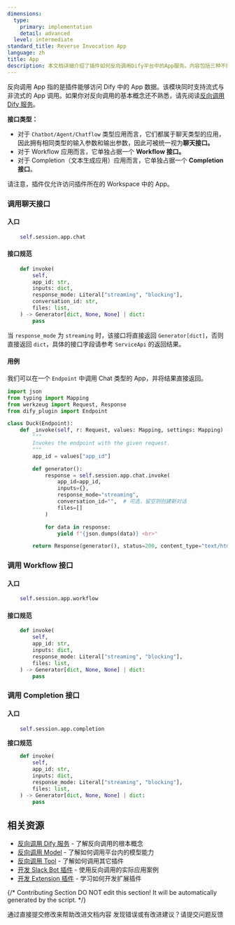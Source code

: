 ```yaml
---
dimensions:
  type:
    primary: implementation
    detail: advanced
  level: intermediate
standard_title: Reverse Invocation App
language: zh
title: App
description: 本文档详细介绍了插件如何反向调用Dify平台中的App服务。内容包括三种不同类型的接口：聊天接口（适用于Chatbot/Agent/Chatflow类型应用）、Workflow接口和Completion接口，并提供了每种接口的入口方式、调用规范以及实际的调用示例代码。
---
```


反向调用 App 指的是插件能够访问 Dify 中的 App 数据。该模块同时支持流式与非流式的 App 调用。如果你对反向调用的基本概念还不熟悉，请先阅读[反向调用 Dify 服务](/plugin_dev_zh/9241-reverse-invocation)。

**接口类型：**

* 对于 `Chatbot/Agent/Chatflow`  类型应用而言，它们都属于聊天类型的应用，因此拥有相同类型的输入参数和输出参数，因此可被统一视为**聊天接口。**
* 对于 Workflow 应用而言，它单独占据一个 **Workflow 接口。**
* 对于 Completion（文本生成应用）应用而言，它单独占据一个 **Completion 接口**。

请注意，插件仅允许访问插件所在的 Workspace 中的 App。

### 调用聊天接口

#### **入口**

```python
    self.session.app.chat
```

#### **接口规范**

```python
    def invoke(
        self,
        app_id: str,
        inputs: dict,
        response_mode: Literal["streaming", "blocking"],
        conversation_id: str,
        files: list,
    ) -> Generator[dict, None, None] | dict:
        pass
```

当 `response_mode` 为 `streaming` 时，该接口将直接返回 `Generator[dict]`，否则直接返回 `dict`，具体的接口字段请参考 `ServiceApi` 的返回结果。

#### **用例**

我们可以在一个 `Endpoint` 中调用 Chat 类型的 App，并将结果直接返回。

```python
import json
from typing import Mapping
from werkzeug import Request, Response
from dify_plugin import Endpoint

class Duck(Endpoint):
    def _invoke(self, r: Request, values: Mapping, settings: Mapping) -> Response:
        """
        Invokes the endpoint with the given request.
        """
        app_id = values["app_id"]

        def generator():
            response = self.session.app.chat.invoke(
                app_id=app_id, 
                inputs={}, 
                response_mode="streaming", 
                conversation_id="",  # 可选，留空则创建新对话
                files=[]
            )

            for data in response:
                yield f"{json.dumps(data)} <br>"

        return Response(generator(), status=200, content_type="text/html")
```

### 调用 Workflow 接口

#### **入口**

```python
    self.session.app.workflow
```

#### **接口规范**

```python
    def invoke(
        self,
        app_id: str,
        inputs: dict,
        response_mode: Literal["streaming", "blocking"],
        files: list,
    ) -> Generator[dict, None, None] | dict:
        pass
```

### 调用 Completion 接口

#### **入口**

```python
    self.session.app.completion
```

**接口规范**

```python
    def invoke(
        self,
        app_id: str,
        inputs: dict,
        response_mode: Literal["streaming", "blocking"],
        files: list,
    ) -> Generator[dict, None, None] | dict:
        pass
```

## 相关资源

- [反向调用 Dify 服务](/plugin_dev_zh/9241-reverse-invocation) - 了解反向调用的根本概念
- [反向调用 Model](/plugin_dev_zh/9242-reverse-invocation-model) - 了解如何调用平台内的模型能力
- [反向调用 Tool](/plugin_dev_zh/9242-reverse-invocation-tool) - 了解如何调用其它插件
- [开发 Slack Bot 插件](/plugin_dev_zh/0432-develop-a-slack-bot-plugin) - 使用反向调用的实际应用案例
- [开发 Extension 插件](/plugin_dev_zh/9231-extension-plugin) - 学习如何开发扩展插件

{/*
Contributing Section
DO NOT edit this section!
It will be automatically generated by the script.
*/}

<CardGroup cols="2">
    <Card
        title="编辑此页面"
        icon="pen-to-square"
        href="https://github.com/langgenius/dify-docs-mintlify/edit/main/plugin_dev_zh/9242-reverse-invocation-app.mdx"
    >
        通过直接提交修改来帮助改进文档内容
    </Card>
    <Card
        title="提交问题"
        icon="github"
        href="https://github.com/langgenius/dify-docs-mintlify/issues/new?title=文档问题%3A%20reverse-invocation-&body=%23%23%20问题描述%0A%3C%21--%20请简要描述您发现的问题%20--%3E%0A%0A%23%23%20页面链接%0Ahttps%3A%2F%2Fgithub.com%2Flanggenius%2Fdify-docs-mintlify%2Fblob%2Fmain%2Fplugin_dev_zh%2F9242-reverse-invocation-app.mdx%0A%0A%23%23%20建议修改%0A%3C%21--%20如果有具体的修改建议，请在此说明%20--%3E%0A%0A%3C%21--%20感谢您对文档质量的关注！%20--%3E"
    >
        发现错误或有改进建议？请提交问题反馈
    </Card>
</CardGroup>
